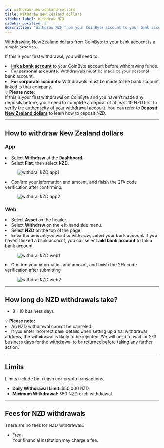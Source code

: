 ```yaml
---
id: withdraw-new-zealand-dollars
title: Withdraw New Zealand dollars
sidebar_label: Withdraw NZD
sidebar_position: 2
description: "Withdraw NZD from your CoinByte account to your bank account. Learn how to withdraw, processing time, limits, and fees."
---
```



Withdrawing New Zealand dollars from CoinByte to your bank account is a simple process.

If this is your first withdrawal, you will need to:

<TickList>
  <li><strong><a href="/docs/deposits-withdrawals/bank-account/link-a-bank-account">link a bank account</a></strong> to your CoinByte account before withdrawing funds.</li>
  <li><strong>For personal accounts:</strong> Withdrawals must be made to your personal bank account.</li>
  <li><strong>For corporate accounts:</strong> Withdrawals must be made to the bank account linked to that company.</li>
</TickList>

<WarningBox>
💡 <strong>Please note:</strong><br/>
If this is your first withdrawal on CoinByte and you haven’t made any deposits before, you’ll need to complete a deposit of at least 10 NZD first to verify the authenticity of your withdrawal account. You can refer to <strong><a href="/docs/deposits-withdrawals/deposit-fiat-asset/deposit-new-zealand-dollars">Deposit New Zealand dollars</a></strong> to learn how to deposit NZD.
</WarningBox>

---

## How to withdraw New Zealand dollars

<Tabs groupId="platform">
  <TabItem value="mobile" label="Mobile App">

<div style={{ marginTop: '2.5rem' }}></div>

### App

<div style={{ marginTop: '1.5rem' }}></div>

<RoundStepList>
  <li>Select <strong>Withdraw</strong> at the <strong>Dashboard</strong>.</li>
  <li>Select <strong>Fiat</strong>, then select <strong>NZD</strong>.</li>

 <figure style={{ textAlign: 'center' }}>
  <img src={useBaseUrl('/img/deposits-withdrawals/withdraw-fiat-asset/withdraw-new-zealand-dollars/1.png')} alt="withdral NZD app1" style={{ width: 300 }} />
</figure>

  <li>Confirm your information and amount, and finish the 2FA code verification after confirming.</li>
  <figure style={{ textAlign: 'center' }}>
  <img src={useBaseUrl('/img/deposits-withdrawals/withdraw-fiat-asset/withdraw-new-zealand-dollars/2.png')} alt="withdral NZD app2" style={{ width: 300 }} />
</figure>
</RoundStepList>



  </TabItem>
  <TabItem value="web" label="Web">

<div style={{ marginTop: '2.5rem' }}></div>

### Web

<div style={{ marginTop: '1.5rem' }}></div>
<CoinByteButton text="Deposit NZD" link="https://coinbyte.com.au/en-us/user/balances/withdraw/?currency=nzd" />
<RoundStepList>
  <li>Select <strong>Asset</strong> on the header.</li>
  <li>Select <strong>Withdraw</strong> on the left-hand side menu.</li>
  <li>Select <strong>NZD</strong> on the top of the page.</li>
  <li>Enter the amount you want to withdraw, select your bank account. If you haven’t linked a bank account, you can select <strong>add bank account</strong> to link a bank account.</li>
 <figure style={{ textAlign: 'center' }}>
  <img src={useBaseUrl('/img/deposits-withdrawals/withdraw-fiat-asset/withdraw-new-zealand-dollars/3.png')} alt="withdral NZD web1" style={{ width: 500 }} />
</figure>
  <li>Confirm your information and amount, and finish the 2FA code verification after submitting.</li>
</RoundStepList>

 <figure style={{ textAlign: 'center' }}>
  <img src={useBaseUrl('/img/deposits-withdrawals/withdraw-fiat-asset/withdraw-new-zealand-dollars/4.png')} alt="withdral NZD web2" style={{ width: 500 }} />
</figure>

  </TabItem>
</Tabs>

---

## How long do NZD withdrawals take?

- 8 - 10 business days

<WarningBox>
💡 <strong>Please note:</strong><br/>
<TickList>
  <li>An NZD withdrawal cannot be canceled.</li>
  <li>If you enter incorrect bank details when setting up a fiat withdrawal address, the withdrawal is likely to be rejected. We will need to wait for 2-3 business days for the withdrawal to be returned before taking any further action.</li>
</TickList>
</WarningBox>

---

## Limits

<InfoBox>
Limits include both cash and crypto transactions.
</InfoBox>

- **Daily Withdrawal Limit:** $50,000 NZD  
- **Minimum Withdrawal:** $50 NZD each withdrawal.

---

## Fees for NZD withdrawals

<InfoBox>
There are no fees for NZD withdrawals.
</InfoBox>

- Free  
Your financial institution may charge a fee.

<RelatedArticles category="deposits-withdrawals" />
